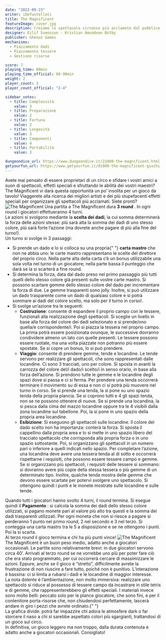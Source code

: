 ```yaml
---
date: "2022-09-23"
writer: iDefustellati
title: The Magnificent
featureImage: cover.jpg
description: Creiamo lo spettacolo circense più acclamato dal pubblico!
designer: Eilif Svensson - Kristian Amundsen Østby
publisher: Ghenos Games
mechanisms:
  - Piazzamento dadi
  - Piazzamento tessere
  - Gestione risorse

score: 7
playing_time: 60min
playing_time_official: 60-90min
weight: 2
player_count: 3
player_count_official: "2-4"

sidebar_votes:
  - title: Complessità
    value: 3
  - title: Preparazione
    value: 2
  - title: Fortuna
    value: 2
  - title: Longevità
    value: 3
  - title: Componenti
    value: 4
  - title: Portabilità
    value: 3

dungeondice_url: https://www.dungeondice.it/22400-the-magnificent.html
getyourfun_url: https://www.getyourfun.it/01089-the-magnificent-giochi-gestionali.html?fast_search=fs
---
```


<Setting>
  Avete mai pensato di essere proprietari di un circo e sfidare i vostri amici a
  suon di spettacoli, effetti speciali e sfruttando le abilità dei vostri
  maestri? The Magnificent vi darà questa opportunità un po’ insolita per un
  gioco da tavolo! Viaggerete alla ricerca dei migliori artisti e dei più
  stupefacenti effetti speciali per organizzare gli spettacoli più acclamati.
  Siete pronti?
</Setting>

<img src="./game1.jpg" alt="The Magnificent" />

<Rules>
  Una partita a The Magnificent dura <strong>3 round </strong>. In ogni round i
  giocatori effettueranno 4 turni. <br />
  Le azioni si svolgono mediante la <strong>scelta dei dadi</strong>, la cui somma
  determinerà la forza delle azioni stesse: più sarà alta la somma dei dadi di uno
  stesso colore, più sarà forte l’azione (ma dovrete anche pagare di più alla fine
  del turno!). <br />
  Un turno si svolge in 3 passaggi:
  <ul>
    <li>
      Si prende un dado e lo si colloca su una propria{" "}
      <strong>carta mastro</strong> che non ne abbia uno: le carte mastro
      rappresentano le scelte del direttore del proprio circo. Nella parte alta
      della carta c’è un bonus utilizzabile una sola volta nel turno di un
      giocatore; nella parte bassa il punteggio che darà se la si scarterà a
      fine round.
    </li>
    <li>
      Si determina la forza, data dal dado preso nel primo passaggio più tutti
      quelli dello stesso colore già presenti sulle vostre carte mastro. Si
      possono scartare gemme dello stesso colore del dado per incrementare la
      forza di due. Le gemme trasparenti sono jolly. Inoltre, si può utilizzare
      un dado trasparente come un dado di qualsiasi colore e si potrà sommare ai
      dadi del colore scelto, ma solo per il turno in corso!.
    </li>
    <li>
      Si svolge un’azione tra le seguenti:
      <ul>
        <li>
          <strong>Costruzione</strong>: consente di espandere il proprio campo
          con le tessere, funzionali alla realizzazione degli spettacoli. Si
          sceglie un livello in base alla forza del colore dei dadi selezionato
          e si prende/ono quella/e corrispondente/i. Poi si piazza la tessera
          nel proprio campo. La prima potrà essere posizionata ovunque, le
          successive dovranno condividere almeno un lato con quelle presenti. Le
          tessere possono essere ruotate, ma una volta piazzate non potranno più
          essere spostate. Se si copre un bonus, lo si può prendere.
        </li>
        <li>
          <strong>Viaggio</strong>: consente di prendere gemme, tende e
          locandine. Le tende servono per realizzare gli spettacoli, che sono
          rappresentati dalle locandine. Ci sono 3 tracciati, uno per colore. Si
          sposta in avanti la carrozza del colore del/i dado/i scelto/i in senso
          orario, in base alla forza dell’azione. Si prendono tutte le gemme e
          le locandine degli spazi dove si passa e ci si ferma. Per prendere una
          tenda occorrerà terminare il movimento su di essa e non ci si potrà
          più muovere nel turno in corso. Se si prende una tenda, la si pone su
          uno spazio tenda della propria plancia. Se si coprono tutti e 4 gli
          spazi tenda, non se ne possono ottenere di nuove. Se si prende una
          locandina, la si pesca dalla cima del mazzo locandine oppure tra le 4
          visibili dalla zona locandine sul tabellone. Poi, la si pone in uno
          spazio della propria area locandine.
        </li>
        <li>
          <strong>Esibizione</strong>: Si eseguono gli spettacoli sulle
          locandine. Il colore del dado scelto non ha importanza: conterà la
          forza. Si sposta il cappellino dalla propria area e lo si mette in uno
          spazio libero del tracciato spettacolo che corrisponda alla propria
          forza o in uno spazio sottostante. Poi, si organizzano gli spettacoli
          in un numero pari o inferiore a quelli indicati nello spazio. Per
          completare l’azione, una locandina deve avere una tessera tenda al di
          sotto e occorrerà rispettarne i requisiti, che possono essere tessere
          campo e gemme. Se si organizzano più spettacoli, i requisiti delle
          tessere si sommano: si dovranno avere più copie della stessa tessera o
          più gemme di un determinato tipo. Inoltre, qualche tenda mostra delle
          gemme che devono essere scartate per potervi svolgere uno spettacolo.
          Si ottengono quindi i punti e le monete mostrate sulle locandine e
          sulle tende.
        </li>
      </ul>
    </li>
  </ul>
  Quando tutti i giocatori hanno svolto 4 turni, il round termina. Si esegue
  quindi il <strong>Pagamento</strong> : si calcola la somma dei dadi dello
  stesso colore utilizzati, si pagano monete pari al valore più alto tra questi
  e la somma dei dadi trasparenti utilizzati. Per ogni moneta che non si riesce
  a pagare si perderanno 1 punto nel primo round, 2 nel secondo e 3 nel terzo.
  Si conteggia una carta mastro tra le 5 a disposizione e se ne ottengono i
  punti. Poi la si scarta. <br />
  Al terzo round il gioco termina e chi ha più punti vince!
</Rules>

<img src="./game2.jpg" alt="The Magnificent" />

<Feedback>
  The Magnificent è un buon peso medio, adatto anche a giocatori occasionali. Le
  partite sono relativamente brevi: in due giocatori servono circa 40’. Arrivati
  al terzo round se ne vorrebbe uno più per poter fare ciò che era stato
  programmato, per cui occorrerà cercare di massimizzare le azioni. Eppure,
  anche se il gioco è “stretto”, difficilmente avrete la frustrazione di non
  riuscire a fare tutto, poiché non è punitivo. L’interazione è bassina: ci si
  limita a rubarsi i dadi e le locandine di maggior interesse. <br />
  La nota dolente è l’ambientazione, non molto immersiva: realizzare uno spettacolo
  si riduce al possesso di tessere campo da incastrare in stile tetris e di gemme,
  che rappresenterebbero gli effetti speciali. I materiali invece sono molto belli:
  peccato solo per le plance giocatore, che sono fini, e per il contenitore porta-risorse
  che, non chiudendosi perfettamente, lascerà andare in giro i pezzi che avrete ordinato.{" "}
  <br />
  La grafica divide: potrà far impazzire chi adora le atmosfere dark o far
  storcere il naso a chi si sarebbe aspettato colori più sgargianti, trattandosi
  di un gioco sul circo. <br />
  In definitiva, un gioco leggero ma non troppo, dalla durata contenuta e adatto
  anche a giocatori occasionali. Consigliato!
</Feedback>

